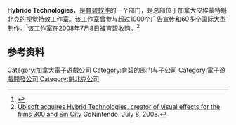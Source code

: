 {{NoteTA
| G1=Games
}}

'''Hybride Technologies'''，是[[育碧软件|育碧软件]]的一个部门，是总部位于加拿大皮埃蒙特魁北克的视觉特效工作室。该工作室曾参与超过1000个广告宣传和60多个国际大型制作。<ref name="Port">{{Cite web |url=http://hybride.com/en/portfolio |title=存档副本 |accessdate=2015-11-01 |archive-date=2016-01-26 |archive-url=https://web.archive.org/web/20160126042854/http://hybride.com/en/portfolio |dead-url=no }}</ref>该工作室在2008年7月8日被育碧收购。<ref>[http://gonintendo.com/viewstory.php?id=48791 Ubisoft acquires Hybrid Technologies, creator of visual effects for the films 300 and Sin City]{{dead link|date=2017年11月 |bot=InternetArchiveBot |fix-attempted=yes }} GoNintendo. July 8, 2008.</ref>

==参考资料==
{{Reflist}}

{{Ubisoft}}

{{DEFAULTSORT:Hybride Technologies}}
[[Category:加拿大電子遊戲公司|Category:加拿大電子遊戲公司]]
[[Category:育碧的部门与子公司|Category:育碧的部门与子公司]]
[[Category:電子遊戲開發公司|Category:電子遊戲開發公司]]
[[Category:魁北克公司|Category:魁北克公司]]

{{Ubisoft-stub}}
{{Canada-videogame-company-stub}}